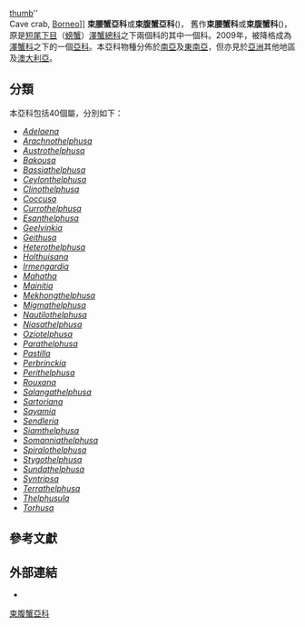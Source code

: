 {{Automatic taxobox
 | image = Parath convex 060324-4042 ckup.jpg
 | image_caption = ''Parathelphusa convexa''
 | taxon = Parathelphusinae
 | display_parents = 5
 | authority = [[Alfred_William_Alcock|Alcock]], 1910年{{r|ITIS_621515}}
 | subdivision_ranks = [[屬_(生物)|屬]]
 | subdivision = [[#分類|見內文]]
}}
[[file:Cave_crab_(Arachnothelphusa_rhadamanthysi).jpg|thumb]]''<br>Cave crab, [[Borneo|Borneo]]]]
'''束腰蟹亞科'''或'''束腹蟹亞科'''({{lang|la|''Parathelphusinae''}})，
舊作'''束腰蟹科'''或'''束腹蟹科'''({{lang|la|''Parathelphusidae''}})，
原是[[短尾下目|短尾下目]]（[[螃蟹|螃蟹]]）[[澤蟹總科|澤蟹總科]]之下兩個科的其中一個科。2009年，被降格成為[[澤蟹科|澤蟹科]]之下的一個[[亞科|亞科]]{{r|Grave 2009|page1=8|Ng 2008|iucn}}。本亞科物種分佈於[[南亞|南亞]]及[[東南亞|東南亞]]，但亦見於[[亞洲|亞洲]]其他地區及[[澳大利亞|澳大利亞]]。

==分類==
本亞科包括40個屬，分別如下{{r|Ng 2008}}：
{{div col|colwidth=12em}}
*''[[Adelaena|Adelaena]]''
*''[[Arachnothelphusa|Arachnothelphusa]]''
*''[[Austrothelphusa|Austrothelphusa]]''
*''[[Bakousa|Bakousa]]''
*''[[Bassiathelphusa|Bassiathelphusa]]''
*''[[Ceylonthelphusa|Ceylonthelphusa]]''
*''[[Clinothelphusa|Clinothelphusa]]''
*''[[Coccusa|Coccusa]]''
*''[[Currothelphusa|Currothelphusa]]''
*''[[Esanthelphusa|Esanthelphusa]]''
*''[[Geelvinkia|Geelvinkia]]''
*''[[Geithusa|Geithusa]]''
*''[[Heterothelphusa|Heterothelphusa]]''
*''[[Holthuisana|Holthuisana]]''
*''[[Irmengardia|Irmengardia]]''
*''[[Mahatha|Mahatha]]''
*''[[Mainitia|Mainitia]]''
*''[[Mekhongthelphusa|Mekhongthelphusa]]''
*''[[Migmathelphusa|Migmathelphusa]]''
*''[[Nautilothelphusa|Nautilothelphusa]]''
*''[[Niasathelphusa|Niasathelphusa]]''
*''[[Oziotelphusa|Oziotelphusa]]''
*''[[Parathelphusa|Parathelphusa]]''
*''[[Pastilla_(crab)|Pastilla]]''
*''[[Perbrinckia|Perbrinckia]]''
*''[[Perithelphusa|Perithelphusa]]''
*''[[Rouxana|Rouxana]]''
*''[[Salangathelphusa|Salangathelphusa]]''
*''[[Sartoriana|Sartoriana]]''
*''[[Sayamia|Sayamia]]''
*''[[Sendleria|Sendleria]]''
*''[[Siamthelphusa|Siamthelphusa]]''
*''[[Somanniathelphusa|Somanniathelphusa]]''
*''[[Spiralothelphusa|Spiralothelphusa]]''
*''[[Stygothelphusa|Stygothelphusa]]''
*''[[Sundathelphusa|Sundathelphusa]]''
*''[[Syntripsa|Syntripsa]]''
*''[[Terrathelphusa|Terrathelphusa]]''
*''[[Thelphusula|Thelphusula]]''
*''[[Torhusa|Torhusa]]''
{{div col end}}

==參考文獻==
{{reflist|refs=
<ref name="Grave 2009">{{cite journal
 |url=http://rmbr.nus.edu.sg/rbz/biblio/s21/s21rbz1-109.pdf |format=[[PDF|PDF]]
 |deadurl=yes |archiveurl=https://web.archive.org/web/20110606064728/http://rmbr.nus.edu.sg/rbz/biblio/s21/s21rbz1-109.pdf |archivedate=2011-06-06 |df=
 |first1=Sammy   |last1=de Grave
 |first2=N. Dean |last2=Pentcheff
 |first3=Shane T.|last3=Ahyong
 |display-authors=etal 
 |journal = [[Raffles_Bulletin_of_Zoology|Raffles Bulletin of Zoology]] |year=2009
 |volume = Suppl. 21 |pages=1–109
 |title = A classification of living and fossil genera of decapod crustaceans
}}</ref>
<ref name="ITIS_621515">{{ITIS |ID=621515 |taxon=Parathelphusidae |accessdate=2007-10-01 |year=2004}}</ref>
<ref name="iucn">{{cite web |url=http://www.iucnredlist.org/search |title=IUCN Redlist |publisher=[[IUCN|IUCN]] |accessdate=2009-10-13 |archive-date=2011-08-18 |archive-url=https://www.webcitation.org/611obO5TX?url=http://www.iucnredlist.org/apps/redlist/search |dead-url=no }}</ref>
<ref name="Ng 2008">{{cite journal
 |journal=[[Raffles_Bulletin_of_Zoology|Raffles Bulletin of Zoology]]
 |year=2008
 |volume=17
 |pages=1–286
 |title=Systema Brachyurorum: Part I. An annotated checklist of extant Brachyuran crabs of the world
 |author=P. K. L. Ng, D. Guinot & P. J. F. Davie
 |url=http://rmbr.nus.edu.sg/rbz/biblio/s17/s17rbz.pdf
 |access-date=2017-08-10
 |archive-date=2011-06-06
 |archive-url=https://web.archive.org/web/20110606061453/http://rmbr.nus.edu.sg/rbz/biblio/s17/s17rbz.pdf
 |dead-url=yes
 }}</ref>
}}

==外部連結==
{{Commonscat|Parathelphusidae}}
*{{Wikispecies-inline|Parathelphusidae}}
{{Taxonbar}}
[[Category:束腹蟹亞科|]]
{{crab-stub}}